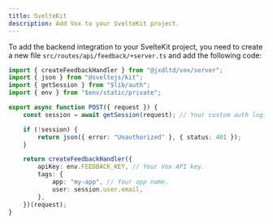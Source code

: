 ```yaml
---
title: SvelteKit
description: Add Vox to your SvelteKit project.
---
```


To add the backend integration to your SvelteKit project, you need to create a new file `src/routes/api/feedback/+server.ts` and add the following code:

```ts
import { createFeedbackHandler } from "@jxdltd/vox/server";
import { json } from "@sveltejs/kit";
import { getSession } from "$lib/auth";
import { env } from "$env/static/private";

export async function POST({ request }) {
	const session = await getSession(request); // Your custom auth logic.

	if (!session) {
		return json({ error: "Unauthorized" }, { status: 401 });
	}

	return createFeedbackHandler({
		apiKey: env.FEEDBACK_KEY, // Your Vox API key.
		tags: {
			app: "my-app", // Your app name.
			user: session.user.email,
		},
	})(request);
}
```
